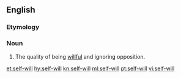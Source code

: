 ==English==

===Etymology===
{{prefix|self|will}}

===Noun===
{{en-noun|-}}

# The quality of being [[willful]] and ignoring opposition.

[[et:self-will]]
[[hy:self-will]]
[[kn:self-will]]
[[ml:self-will]]
[[pt:self-will]]
[[vi:self-will]]